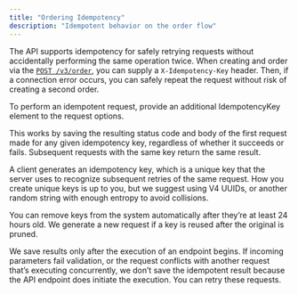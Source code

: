 ```yaml
---
title: "Ordering Idempotency"
description: "Idempotent behavior on the order flow"
---
```


The API supports idempotency for safely retrying requests without accidentally performing the same operation twice. When creating and order via the [`POST /v3/order`](/api-reference/lab-testing/create-order), you can supply a `X-Idempotency-Key` header. Then, if a connection error occurs, you can safely repeat the request without risk of creating a second order.

To perform an idempotent request, provide an additional IdempotencyKey element to the request options.

This works by saving the resulting status code and body of the first request made for any given idempotency key, regardless of whether it succeeds or fails. Subsequent requests with the same key return the same result.

A client generates an idempotency key, which is a unique key that the server uses to recognize subsequent retries of the same request. How you create unique keys is up to you, but we suggest using V4 UUIDs, or another random string with enough entropy to avoid collisions.

You can remove keys from the system automatically after they’re at least 24 hours old. We generate a new request if a key is reused after the original is pruned.

We save results only after the execution of an endpoint begins. If incoming parameters fail validation, or the request conflicts with another request that’s executing concurrently, we don’t save the idempotent result because the API endpoint does initiate the execution. You can retry these requests.